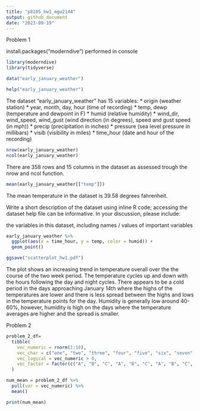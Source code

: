 ```yaml
---
title: "p8105_hw1_mgw2144"
output: github_document
date: "2023-09-19"
---
```


Problem 1

install.packages("moderndive") performed in console

```r
library(moderndive)
library(tidyverse)
```

```r
data("early_january_weather")
```

```r
help("early_january_weather")
```

The dataset "early_january_weather" has 15 variables: 
*   origin (weather station)
*   year, month, day, hour (time of recording)
*   temp, dewp (temperature and dewpoint in F)
*   humid (relative humidity)
*   wind_dir, wind_speed, wind_gust (wind direction (in degrees), speed and gust speed (in mph))
*   precip (precipitation in inches)
*   pressure (sea level pressure in millibars)
*   visib (visibility in miles)
*   time_hour (date and hour of the recording)

```r
nrow(early_january_weather)
ncol(early_january_weather)
```
There are 358 rows and 15 columns in the dataset as assessed trough the nrow and ncol function.

```r
mean(early_january_weather[["temp"]])
```
The mean temperature in the dataset is 39.58 degrees fahrenheit.

Write a short description of the dataset using inline R code; accessing the dataset help file can be informative. In your discussion, please include:

the variables in this dataset, including names / values of important variables

```r
early_january_weather %>%
  ggplot(aes(x = time_hour, y = temp, color = humid)) +
  geom_point()

ggsave("scatterplot_hw1.pdf")
```

The plot shows an increasing trend in temperature overall over the the course of the two week period. The temperature cycles up and down with the hours following the day and night cycles. There appears to be a cold period in the days approaching January 14th where the highs of the temperatures are lower and there is less spread between the highs and lows in the temperature points for the day. Humidity is generally low around 40-60%, however, humidity is high on the days where the temperature averages are higher and the spread is smaller.  


Problem 2

```r
problem_2_df=
  tibble(
    vec_numeric = rnorm(1:10),
    vec_char = c("one", "two", "three", "four", "five", "six", "seven", "eight", "nine", "ten"),
    vec_logical = vec_numeric > 0, 
    vec_factor = factor(c("A", "B", "C", "A", "B", "C", "A", "B", "C", "A"))
  )
```

```r
num_mean = problem_2_df %>%
  pull(var = vec_numeric) %>%
  mean()

print(num_mean)

```

